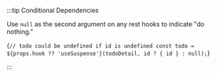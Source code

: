 
:::tip Conditional Dependencies

Use `null` as the second argument on any rest hooks to indicate "do nothing."

<CodeBlock
  language="typescript">
  {`// todo could be undefined if id is undefined
const todo = ${props.hook ?? 'useSuspense'}(todoDetail, id ? { id } : null);`}
</CodeBlock>

:::
